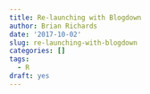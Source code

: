 ```yaml
---
title: Re-launching with Blogdown
author: Brian Richards
date: '2017-10-02'
slug: re-launching-with-blogdown
categories: []
tags:
  - R
draft: yes
---
```


